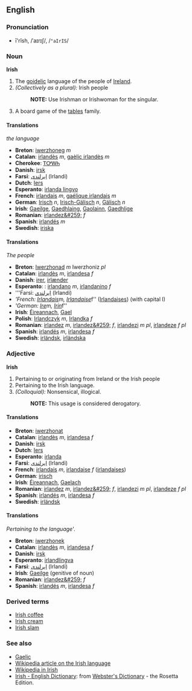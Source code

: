 ==English==

===Pronunciation===
*ī'rĭsh, /ˈaɪrɪʃ/, /<tt>"aIrIS</tt>/

===Noun===
'''Irish'''
#The [[goidelic]] language of the people of [[Ireland]].
#''(Collectively as a plural):'' Irish people
#:'''NOTE:''' Use Irishman or Irishwoman for the singular.
#A board game of the [[tables]] family.

====Translations====
''the language''
*'''Breton''': [[iwerzhoneg]] ''m''
*'''Catalan''': [[irlandès]] ''m'', [[gaèlic irlandès]] ''m''
*'''Cherokee''': [[ᎢᎤᎳᏂ]]
*'''Danish''': [[irsk]]
*'''Farsi''': [[ایرلندی]] (Irlandi)
*'''Dutch''': [[Iers]] {{n}}
*'''Esperanto''': [[irlanda lingvo]]
*'''French''': [[irlandais]] ''m'', [[gaélique irlandais]] ''m''
*'''German''': [[Irisch]] ''n'', [[Irisch-Gälisch]] ''n'', [[Gälisch]] ''n''
*'''Irish''': [[Gaeilge]], [[Gaedhlaing]], [[Gaolainn]], [[Gaedhlige]]
*'''Romanian''': [[irlandez&#259;]] ''f''
*'''Spanish''': [[irlandés]] ''m''
*'''Swedish''': [[iriska]]

====Translations====
''The people''
*'''Breton''': [[Iwerzhonad]] ''m'' Iwerzhoniz ''pl''
*'''Catalan''': [[irlandès]] ''m'', [[irlandesa]] ''f''
*'''Danish''': [[irer]], [[irlænder]]
*'''Esperanto''': {{eo}}: [[irlandano]] ''m'', [[irlandanino]] ''f''
*'''Farsi: [[ایرلندی]] (Irlandi)
*'''French: [[Irlandais]] ''m'', [[Irlandaise]] ''f'' ([[Irlandaises]]) (with capital I)
*'''German: [[Ire]] ''m'', [[Irin]] ''f''
*'''Irish''': [[Éireannach]], [[Gael]]
*'''Polish''': [[Irlandczyk]] ''m'', [[Irlandka]] ''f''
*'''Romanian''': [[irlandez]] ''m'', [[irlandez&#259;]] ''f'', [[irlandezi]] ''m pl'', [[irlandeze]] ''f pl''
*'''Spanish''': [[irlandés]] ''m'', [[irlandesa]] ''f''
*'''Swedish''': [[irländsk]], [[irländska]]

===Adjective===
'''Irish'''
#Pertaining to or originating from Ireland or the Irish people
#Pertaining to the Irish language.
#''(Colloquial):'' Nonsensical, illogical.
#:'''NOTE:''' This usage is considered derogatory.

====Translations====
*'''Breton''': [[iwerzhonat]]
*'''Catalan''': [[irlandès]] ''m'', [[irlandesa]] ''f''
*'''Danish''': [[irsk]]
*'''Dutch''': [[Iers]]
*'''Esperanto''': [[irlanda]]
*'''Farsi''': [[ایرلندی]] (Irlandi)
*'''French''': [[irlandais]] ''m'', [[irlandaise]] ''f'' ([[irlandaises]])
*'''German''': [[irisch]]
*'''Irish''': [[Éireannach]], [[Gaelach]]
*'''Romanian''': [[irlandez]] ''m'', [[irlandez&#259;]] ''f'', [[irlandezi]] ''m pl'', [[irlandeze]] ''f pl''
*'''Spanish''': [[irlandés]] ''m'', [[irlandesa]] ''f''
*'''Swedish''': [[irländsk]]

====Translations====
''Pertaining to the language'''.
*'''Breton''': [[iwerzhonek]]
*'''Catalan''': [[irlandès]] ''m'', [[irlandesa]] ''f''
*'''Danish''': [[irsk]]
*'''Esperanto''': [[irland]][[lingva]]
*'''Farsi''': [[ایرلندی]] (Irlandi)
*'''Irish''': [[Gaeilge]] (genitive of noun)
*'''Romanian''': [[irlandez&#259;]] ''f''
*'''Spanish''': [[irlandés]] ''m'', [[irlandesa]] ''f''



===Derived terms===
*[[Irish coffee]]
*[[Irish cream]]
*[[Irish slam]]

===See also===
*[[Gaelic]]
*[[w:Irish language|Wikipedia article on the Irish language]]
*[http://ga.wikipedia.com Wikipedia in Irish]
*[http://www.websters-online-dictionary.org/definition/Irish-english/ Irish - English Dictionary]: from [http://www.websters-online-dictionary.org/ Webster's Dictionary] - the Rosetta Edition.